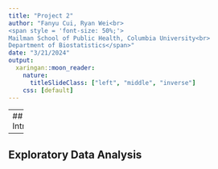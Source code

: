 ```yaml
---
title: "Project 2"
author: "Fanyu Cui, Ryan Wei<br>
<span style = 'font-size: 50%;'>
Mailman School of Public Health, Columbia University<br>
Department of Biostatistics</span>"
date: "3/21/2024"
output:
  xaringan::moon_reader:
    nature:
      titleSlideClass: ["left", "middle", "inverse"]
    css: [default]
---
```



---
## Introduction
```r
knitr::opts_chunk$set(echo = TRUE, message = F, warning = F)
library(xaringan)
```

---
## Exploratory Data Analysis